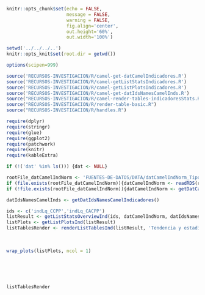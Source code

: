 <!-- Configuración CHUNKS -->

```r

knitr::opts_chunk$set(echo = FALSE,
                      message = FALSE,
                      warning = FALSE,
                      fig.align='center',
                      out.height='60%',
                      out.width='100%')

setwd('../../../..')
knitr::opts_knit$set(root.dir = getwd())

options(scipen=999)

```

```r
source('RECURSOS-INVESTIGACION/R/camel-get-datCamelIndicadores.R')
source('RECURSOS-INVESTIGACION/R/camel-getListStatsIndicadores.R')
source('RECURSOS-INVESTIGACION/R/camel-getListPlotsIndicadores.R')
source('RECURSOS-INVESTIGACION/R/camel-get-datIdsNamesCamelInds.R')
source("RECURSOS-INVESTIGACION/R/camel-render-tables-indicadoresStats.R")
source("RECURSOS-INVESTIGACION/R/render-table-basic.R")
source("RECURSOS-INVESTIGACION/R/handles.R")

require(dplyr)
require(stringr)
require(glue)
require(ggplot2)
require(patchwork)
require(knitr)
require(kableExtra)

if (!('dat' %in% ls())) {dat <- NULL}

rootFile_datCamelIndNorm <- 'FUENTES-DE-DATOS/DATA/datCamelIndNorm_TipoDeEntidad.rds' 
if (file.exists(rootFile_datCamelIndNorm)){datCamelIndNorm <- readRDS(rootFile_datCamelIndNorm)}
if (!file.exists(rootFile_datCamelIndNorm)){datCamelIndNorm <- getDatCamelIndicadores(dat=dat, by='TIPO_DE_ENTIDAD')}

datIdsNamesCamelInds <- getDatIdsNamesCamelIndicadores()
```

<!-- ##################################################### -->
<!-- ###############  INDICADORES DE LIQUIDEZ           -->
<!-- ##################################################### -->

```r
ids <- c('indLq_CCPP','indLq_CACPP')
listResult <- getListStatsOverviewInd(ids, datCamelIndNorm, datIdsNamesCamelInds)
listPlots <- getListPlotsInd(listResult)
listTablesRender <- renderListTablesInd(listResult, 'Tendencia y estadísticas de indicadores de liquidez', 6)

```

<br>

```r
wrap_plots(listPlots, ncol = 1)
```

<br><br><br>

```r
listTablesRender
```
